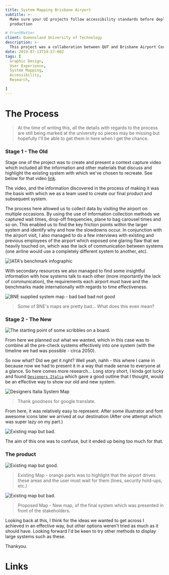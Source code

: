 ```yaml
---
title: System Mapping Brisbane Airport
subtitle: >-
  Make sure your UI projects follow accessibility standards before deploying to
  production

# FrontMatter
client: Queensland University of Technology
description: >-
  This project was a collaboration between QUT and Brisbane Airport Corporation (BAC) to develop a system map of the Brisbane Airport. The map was designed to be used by people with a range of disabilities, including people with vision impairment, cognitive impairment, and people who are deaf or hard of hearing. The map was designed to be used by people with a range of disabilities, including people with vision impairment, cognitive impairment, and people who are deaf or hard of hearing.
date: 2019-07-13T19:57:08Z
tags: [
  Graphic Design,
  User Experience,
  System Mapping,
  Accessibility,
  Research,

]
---
```


# The Process

> At the time of writing this, all the details with regards to the process are still being marked at the university so pieces may be missing but hopefully I'll be able to get them in here when I get the chance.

### Stage 1 - The Old

Stage one of the project was to create and present a context capture video which included all the information and other materials that discuss and highlight the existing system with which we've chosen to recreate. See below for that video [link](/posts/https://youtu.be/86vL4qtukUI).

<Youtube id='86vL4qtukUI' />

The video, and the information discovered in the process of making it was the basis with which we as a team used to create our final product and subsequent system. 

The process here allowed us to collect data by visiting the airport on multiple occasions. By using the use of information collection methods we captured wait times, drop-off frequencies, plane to bag carousel times and so on. This enabled us to find the key friction points within the larger system and identify why and how the slowdowns occur. In conjunction with the airport visit, I also managed to do a few interviews with existing and previous employees of the airport which exposed one glaring flaw that we heavily touched on, which was the lack of communication between systems (one airline would use a completely different system to another, etc).

![IATA's benchmark infographic](/posts/iata-benchmark.jpg)

With secondary resources we also managed to find some insightful information with how systems talk to each other (more importantly the lack of communication), the requirements each airport must have and the benchmarks made internationally with regards to time effectiveness.

![BNE supplied system map - bad bad bad not good](/posts/bne-map-bad.jpg)

>Some of BNE's maps are pretty bad... What does this even mean?

### Stage 2 - The New

![The starting point of some scribbles on a board.](/posts/the-start.jpg)

From here we planned out what we wanted, which in this case was to combine all the pre-check systems effectively into one system (with the timeline we had was possible - circa 2050). 

So now what? Did we get it right? Well yeah, nahh - this where I came in because now we had to present it in a way that made sense to everyone at a glance. So here comes more research... Long story short, I kinda got lucky and found [`Designers Italia`](/posts/https://designers.italia.it/assets/downloads/Designers_SystemMap_Esercizio.pdf) which gave a good outline that I thought, would be an effective way to show our old and new system.

![Designers Italia System Map](/posts/examplemap.jpg)

>Thank goodness for google translate.

From here, it was relatively easy to represent. After some illustrator and font awesome icons later we arrived at our destination (After one attempt which was super lazy on my part.)

![Existing map but bad.](/posts/Exisiting.png)

The aim of this one was to confuse, but it ended up being too much for that.

### The product

![Existing map but good.](/posts/existing-map.png)

>Existing Map - orange parts was to highlight that the airport drives these areas and the user must wait for them (lines, security hold-ups, etc.)

![Existing map but bad.](/posts/portrait.jpg)

>Proposed Map - New map, of the final system which was presented in front of the stakeholders.

Looking back at this, I think for the ideas we wanted to get across I achieved in an effective way, but other options weren't tried as much as it should have. Looking forward I'd be keen to try other methods to display large systems such as these.

Thankyou.


# Links
<ExternalLink
  href="https://www.dropbox.com/s/qc31gbp5kmqrtqx/Final%20Research%20Report%20Designed%20Document-C.pdf?dl=0"
  emoji="📁"
  description="Read the research report"
/>
